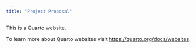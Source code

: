 ```yaml
---
title: "Project Proposal"
---
```


This is a Quarto website.

To learn more about Quarto websites visit <https://quarto.org/docs/websites>.

